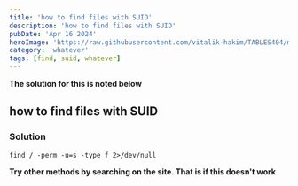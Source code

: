 ```yaml
---
title: 'how to find files with SUID'
description: 'how to find files with SUID'
pubDate: 'Apr 16 2024'
heroImage: 'https://raw.githubusercontent.com/vitalik-hakim/TABLES404/main/error_b/misc.png'
category: 'whatever'
tags: [find, suid, whatever]
---
```


**The solution for this is noted below**

## how to find files with SUID

### Solution

```whatever
find / -perm -u=s -type f 2>/dev/null
```

**Try other methods by searching on the site. That is if this doesn't work**
